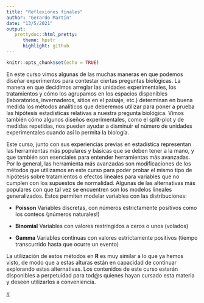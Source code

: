 ```yaml
---
title: "Reflexiones finales"
author: "Gerardo Martín"
date: "13/5/2021"
output: 
   prettydoc::html_pretty:
      theme: hpstr
      highlight: github
---
```


```r
knitr::opts_chunk$set(echo = TRUE)
```

En este curso vimos algunas de las muchas maneras en que podemos diseñar experimentos para contestar ciertas preguntas biológicas. La manera en que decidimos arreglar las unidades experimentales, los tratamientos y cómo los agrupamos en los espacios disponibles (laboratorios, invernaderos, sitios en el paisaje, etc.) determinan en buena medida los métodos analíticos que deberemos utilizar para poner a prueba las hipótesis estadísticas relativas a nuestra pregunta biológica. Vimos también cómo algunos diseños experimentales, como el split-plot y de medidas repetidas, nos pueden ayudar a disminuir el número de unidades experimentales cuando así lo permita la biología.

Este curso, junto con sus experiencias previas en estadística representan las herramientas más populares y básicas que se deben tener a la mano, y que también son esenciales para entender herramientas más avanzadas. Por lo general, las herramienta más avanzadas son modificaciones de los métodos que utilizamos en este curso para poder probar el mismo tipo de hipótesis sobre tratamientos o efectos lineales para variables que no cumplen con los supuestos de normalidad. Algunas de las alternativas más populares con que tal vez se encuentren son los modelos lineales generalizados. Estos permiten modelar variables con las distribuciones:

- **Poisson** Variables discretas, con números estrictamente positivos como los conteos (¡números naturales!)

- **Binomial** Variables con valores restringidos a ceros o unos (volados)

- **Gamma** Variables contínuas con valores estrictamente positivos (tiempo transcurrido hasta que ocurre un evento)

La utilización de estos métodos en **R** es muy similar a lo que ya hemos visto, de modo que a estas alturas están en capacidad de continuar explorando estas alternativas. Los contenidos de este curso estarán disponibles a perpetuidad para tod@s quienes hayan cursado esta materia y deseen utilizarlos a conveniencia. 

[$\pi$](index.html)

